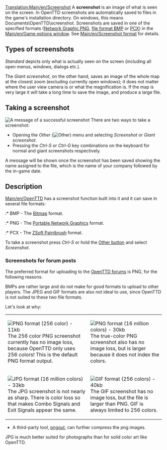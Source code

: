 [[Translation:Main/en/Screenshot]]
{{en/-}}
A '''screenshot''' is an image of what is seen on the screen. In OpenTTD screenshots are automatically saved to files in the game's installation directory. On windows, this means Documents\OpenTTD\screenshot. Screenshots are saved in one of the specified  formats ([http://www.wikipedia.org/wiki/Portable Network Graphic PNG], [http://www.wikipedia.org/wiki/BMP file format BMP] or [http://www.wikipedia.org/wiki/PCX PCX]) in the [[Main/en/Game options window]]. See [[Main/en/Screenshot format]] for details.

==Types of screenshots ==
''Standard'' depicts only what is actually seen on the screen (including all open menus, windows, dialogs etc.).

The ''Giant screenshot'', on the other hand, saves an image of the whole map at the closest zoom (excluding currently open windows); it does not matter where the user view camera is or what the magnification is. If the map is very large it will take a long time to save the image, and produce a large file.

==Taking a screenshot==
[[File:en/screenshot successbox.png|frame|A message of a successful screenshot]]
There are two ways to take a screenshot:
*Opening the ''Other'' ([[File:en/manual html 51cda05b.png|Other]]) menu and selecting ''Screenshot'' or ''Giant screenshot''.
*Pressing the ''Ctrl-S'' or ''Ctrl-G'' key combinations on the keyboard for normal and giant screenshots respectively.

A message will be shown once the screenshot has been saved showing the name assigned to the file, which is the name of your company followed by the in-game date.

==Description==
[[Main/en/OpenTTD]] has a screenshot function built into it and it can save in several file formats:

:* BMP - The [http://www.wikipedia.org/wiki/Windows_bitmap Bitmap] format.
:* PNG - The [http://www.libpng.org/pub/png/ Portable Network Graphics] format.
:* PCX - The [http://www.wikipedia.org/wiki/PCX ZSoft Paintbrush] format.

To take a screenshot press ''Ctrl-S'' or hold the [[Main/en/Game interface#Other|Other button]] and select ''Screenshot''.

===Screenshots for forum posts===
The preferred format for uploading to the [http://forum.openttd.org/ OpenTTD forums] is PNG, for the following reasons.

BMPs are rather large and do not make for good formats to upload to other players.  The JPEG and GIF formats are also not ideal to use, since OpenTTD is not suited to these two file formats. 

Let's look at why:
{|
|[[File:en/Screenshot optimised pngout.png|none|frame|PNG format (256 color) - 11kb]]
The 256 color PNG screenshot currently has no image loss, because OpenTTD only uses 256 colors! This is the default PNG format output.
|[[File:en/Screenshot png.png|none|frame|PNG format (16 million colors) - 30kb]]
The true-color PNG screenshot also has no image loss, but is larger because it does not index the colors.
|-
|[[File:en/Screenshot jpg.jpeg|none|frame|JPG format (16 million colors) - 33kb]]
The JPG screenshot is not nearly as sharp.  There is color loss so that makes Combo Signals and Exit Signals appear the same.
|[[File:en/Screenshot gif.gif|none|frame|GIF format (256 colors) - 40kb]]
The GIF screenshot has no image loss, but the file is larger than PNG.  GIF is always limited to 256 colors.
|}
* A third-party tool, [http://advsys.net/ken/utils.htm pngout], can further compress the png images.  


JPG is much better suited for photographs than for solid color art like OpenTTD.  

{{note|PCX files are a legacy feature as the original Transport Tycoon could only save in PCX format.  PCX files do not compress very much, the example above as a PCX is 233KB.}}